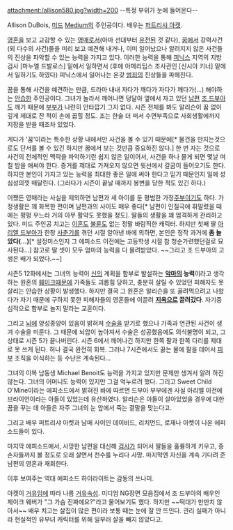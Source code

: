 attachment:/allison580.jpg?width=200
--특정 부위가 눈에 들어온다--

Allison DuBois, [[미드]] [[Medium]]의 주인공이다. 배우는 [[퍼트리샤 아켓]].

[[영혼]]을 보고 교감할 수 있는 [[영매]]로서(아마 선대부터 [[유전]]된 것 같다), [[꿈]]에서 강력사건(외 다수의 사건)들을 미리 보고 예견해 내거나, 이미 일어났으나 알려지지 않은 사건들의 진상을 파악할 수 있는 능력을 가지고 있다. 이러한 능력을 통해 [[피닉스]] 지역의 지방검사 [마누엘 드발로스] 밑에서 일하면서 (후에 아메리팁스 조사관인 [신시아 키너] 밑에서 일하기도 하였다) 피닉스에서 일어나는 온갖 [[범죄]]의 진상들을 파헤친다.

꿈을 통해 사건을 예견하는 만큼, 드라마 내내 자다가 깨다가 자다가 깨다가(…) 해야하는 [[안습]]한 주인공이다. 그녀가 놀라서 깨어나면 덩달아 옆에서 자고 있던 [[남편]] [[조 드부아]]도 깨기 때문에 [[부부]]가 나란히 안타깝기 그지 없다. 시즌 전체를 봐도 알리슨이 꿈 없이 깊게 제대로 잔 적이 손에 꼽힐 정도. 조는 한술 더 떠서 수면부족으로 사회생활에까지 지장을 받을 때조차 있었다.

게다가 '꿈'이라는 특수한 상황 내에서만 사건을 볼 수 있기 때문에[* 물건을 만지는것으로도 단서를 볼 수 있긴 하지만 꿈에서 보는 것만큼 중요하진 않다.] 한 번 자는 것으로 사건의 전체적인 맥락을 파악하기란 쉽지 않은 일이어서, 사건을 하나 물게 되면 몇날 며칠 밤을 애써야 한다. 증거를 제대로 가져오지 않으면 윗선에서 갈굼이 들어오기도 한다. 하지만 본인이 가지고 있는 능력을 최대한 좋은 일에 써야 한다고 믿기 때문인지 일에 성심성의껏 매달린다. (그러다가 시즌이 끝날 때까지 봉변을 당한 적도 있긴 하다.)

어쨌든 영매라는 사실을 제외하면 남편과 세 아이를 둔 평범한 가정[[주부]]이기도 하다. 가정생활은 꽤 화목한 편이며 남편과의 사이도 매우 좋다[* 남편이 인질극에 휘말렸을 때에는 펑펑 우느라 거의 아무 활약도 못했을 정도]. 딸들의 생활을 꽤 엄격하게 관리하고 있다. 미드 주인공 치고는 [[이혼]]도 [[불륜]]도 없는 정말 바람직한 캐릭터. 하지만 첫째 딸 [[아리엘 드부아]]가 한창 [[사춘기]]를 겪던 시절 알아낸 바에 의하면, 본인은 정작 과거에 '''좀 놀았다(…)'''[* 설정미스인지 그 에피소드 이전에는 고등학생 시절 참 청순가련했던걸로 묘사된다...] 참고로 딸 셋이 모두 엄마의 능력을 다 물려받았다. ~~그리고 조 드부아의 고생은 배가 되었다.~~]

시즌5 12화에서는 그녀의 능력이 [[신]]의 계획을 함부로 발설하는 '''[[악마]]의 능력'''이라고 생각하는 원혼의 [[훼이크]]때문에 가족들도 괴롭힘 당하고, 충분히 살릴 수 있었던 피해자도 못살리는 안습한 상황이 발생했다. 하지만 결국 그 원혼은 알리슨을 또 골려먹으려고 나왔다가 자기 때문에 구하지 못한 피해자들의 영혼들에 이끌려 '''[[지옥]]으로 끌려갔다'''. 자기중심적으로 함부로 놀지 말라는 교훈이다.

그리고 [[뇌]]에 양성종양이 있음이 밝혀져 [[수술]]을 받기로 했으나 가족과 연관된 사건이 생겨 수술을 미룬다. 그 때문에 뇌압이 높아져서 수술은 성공했음에도 의식불명이 되고, 그 상태로 시즌 5가 끝나버린다. 시즌 6에서 깨어나긴 하지만 한쪽 팔과 한쪽 다리를 제대로 못 쓰게 된다. 허나 결국 완전히 회복. 그러나 7시즌에서도 끓는 물에 팔을 데어서 [[피부]] 조직을 이식하는 등 수난은 계속된다...

그녀의 이복 남동생 Michael Benoit도 능력을 가지고 있지만 문제만 생겨서 알려 하진 않는다. 그녀의 어머니도 능력이 있지만 그걸 억누르려 했다. 그리고 Sweet Child O'Mine이라는 에피소드에서 밝혀진 바에 따르면 드부아 부부에겐 사실 아리엘 이전에 브라이언이라는 아들이 있었는데 유산하였다. 알리슨은 아들이 살아있었을 경우에 대한 꿈을 꾸는 데 아들은 자주 그녀의 눈 앞에서 죽는 결말을 맞는다고.

그리고 배우 퍼트리샤 아켓과 남매 사이인 데이비드, 리치먼드, 로재나 아켓이 나온 에피소드들이 있다.

마지막 에피소드에서, 사망한 남편을 대신해 [[검사]]가 되어서 딸들을 훌륭하게 키우고, 증손자들까지 볼 정도로 오래 살면서 천수를 누리다 사망. 마지막엔 자신을 계속 기다려 준 남편의 영혼과 재회한다.

이후 보여주는 역대 에피소드 하이라이트는 감동의 쓰나미.

아켓이 [[거유]]임에 따라 나름 [[거유]]속성. 미디엄 NG장면 모음집에서 조 드부아의 배우인 제이크 웨버가 "그 가슴 진짜에요?"라고 물어보기도 했다. 하지만 ~~떡대가 만만치 않아서~~ 배우 치고는 살집이 많은 편이라 보통 때는 눈에 잘 안 뜨인다. 관리 실패가 아니라 현실적인 유부녀 캐릭터를 위해 일부러 살을 빼지 않았다고.
